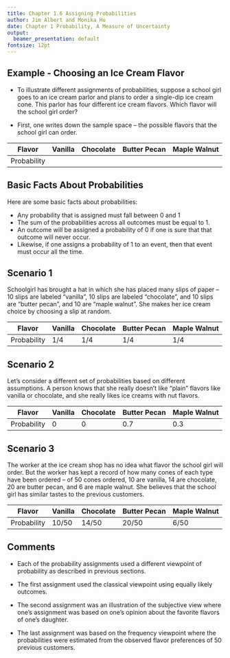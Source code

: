 ```yaml
---
title: Chapter 1.6 Assigning Probabilities
author: Jim Albert and Monika Hu
date: Chapter 1 Probability, A Measure of Uncertainty
output: 
  beamer_presentation: default
fontsize: 12pt
---
```


## Example - Choosing an Ice Cream Flavor

- To illustrate different assignments of probabilities, suppose a school girl goes to an ice cream parlor and plans to order a single-dip ice cream cone.  This  parlor has four different ice cream flavors.  Which flavor will the school girl order?  

- First, one writes down the sample space -- the possible flavors that the school girl can order.  

Flavor  | Vanilla |  Chocolate| Butter Pecan |Maple Walnut
----|----|----|----|----
Probability | | | |

## Basic Facts About Probabilities

Here are some basic facts  about probabilities:  

- Any probability that is assigned must fall between 0 and 1  
- The sum of the probabilities across all outcomes must be equal to 1.
- An outcome will be assigned a probability of 0 if one is sure that that outcome will never occur.  
- Likewise, if one assigns a probability of 1 to an event, then that event must occur all the time.  

## Scenario 1

 Schoolgirl has brought a hat in which she has placed many slips of paper -- 10 slips are labeled "vanilla", 10 slips are labeled "chocolate", and 10 slips are "butter pecan", and 10 are "maple walnut".  She makes her ice cream choice by choosing a slip at random.

Flavor  | Vanilla |  Chocolate| Butter Pecan |Maple Walnut
----|----|----|----|----
Probability |1/4 |1/4 |1/4 |1/4

## Scenario 2

Let's consider a different set of probabilities based on different assumptions.  A person knows that she really doesn't like "plain" flavors like vanilla or chocolate, and she really likes ice creams with nut flavors.  

Flavor  | Vanilla |  Chocolate| Butter Pecan |Maple Walnut
----|----|----|----|----
Probability |0 |0 |0.7 |0.3

## Scenario 3

The worker at the ice cream shop has no idea what flavor the school girl will order.  But the worker has kept a record of how many cones of each type have been ordered -- of 50 cones ordered, 10 are vanilla, 14 are chocolate, 20 are butter pecan, and 6 are maple walnut. She believes that the school girl has similar tastes to the previous customers.

Flavor  | Vanilla |  Chocolate| Butter Pecan |Maple Walnut
----|----|----|----|----
Probability |10/50 |14/50 |20/50 |6/50

## Comments

- Each of the  probability assignments used a different viewpoint of probability as described in previous sections.  

- The first assignment used the classical viewpoint using equally likely outcomes.

- The second assignment was an illustration of the subjective view where one's assignment was based on one's opinion about the favorite flavors of one's daughter.  

- The last assignment was based on the frequency viewpoint\index{frequency view of probability} where the probabilities were estimated from the observed flavor preferences of 50 previous customers.  


